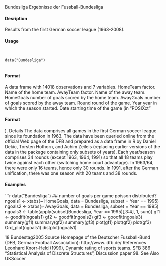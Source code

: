 
Bundesliga Ergebnisse der Fussball-Bundesliga

#### Desription

Results from the first German soccer league (1963-2008).

#### Usage
<pre><code>

data("Bundesliga")

</code></pre>
#### Format 

A data frame with 14018 observations and 7 variables.
HomeTeam factor. Name of the home team.
AwayTeam factor. Name of the away team.
HomeGoals number of goals scored by the home team.
AwayGoals number of goals scored by the away team.
Round round of the game.
Year year in which the season started.
Date starting time of the game (in "POSIXct" 
</code></pre>
#### Format 
).
Details
The data comprises all games in the first German soccer league since its foundation in 1963. The
data have been queried online from the official Web page of the DFB and prepared as a data frame
in R by Daniel Dekic, Torsten Hothorn, and Achim Zeileis (replacing earlier versions of the data in
the package containing only subsets of years).
Each year/season comprises 34 rounds (except 1963, 1964, 1991) so that all 18 teams play twice
against each other (switching home court advantage). In 1963/64, there were only 16 teams, hence
only 30 rounds. In 1991, after the German unification, there was one season with 20 teams and 38
rounds.


#### Examples
```r

data("Bundesliga")
## number of goals per game poisson distributed?
ngoals1 <- xtabs(~ HomeGoals, data = Bundesliga, subset = Year == 1995)
ngoals2 <- xtabs(~ AwayGoals, data = Bundesliga, subset = Year == 1995)
ngoals3 <- table(apply(subset(Bundesliga, Year == 1995)[,3:4], 1, sum))
gf1 <- goodfit(ngoals1)
gf2 <- goodfit(ngoals2)
gf3 <- goodfit(ngoals3)
summary(gf1)
summary(gf2)
summary(gf3)
plot(gf1)
plot(gf2)
plot(gf3)
Ord_plot(ngoals1)
distplot(ngoals1)


18 Bundestag2005
Source
Homepage of the Deutscher Fussball-Bund (DFB, German Football Association): http://www.
dfb.de/
References
Leonhard Knorr-Held (1999), Dynamic rating of sports teams. SFB 386 “Statistical Analysis of
Discrete Structures”, Discussion paper 98.
See Also
UKSoccer
